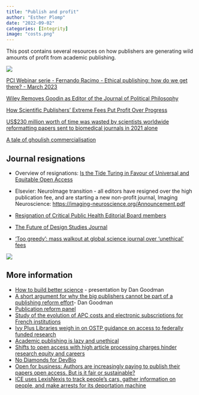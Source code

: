 ```yaml
---
title: "Publish and profit"
author: "Esther Plomp"
date: "2022-09-02"
categories: [Integrity]
image: "costs.png"
---
```


This post contains several resources on how publishers are generating wild amounts of profit from academic publishing.

[![](images/image-373771131.png){fig-alt="#Elsevier profit is up! Now a margin of more than 37%:  The similarly profitable RELX surveillance section (\"risk\") is tightly coupled, which makes it impossible to know how much of Elsevier's revenue comes from publishing their 600k articles and how much from their 'data analytics' activities. Assuming all surveillance revenue is counted in the 'risk' section, the average Elsevier article is priced at US$5846 with a profit of US$2211."}](https://mastodon.social/@brembs/109982444462601139)

[PCI Webinar serie - Fernando Racimo - Ethical publishing: how do we get there? - March 2023](https://www.youtube.com/watch?v=TzLgGSNq0Wk)

[Wiley Removes Goodin as Editor of the Journal of Political Philosophy](https://dailynous.com/2023/04/27/wiley-removes-goodin-as-editor-of-the-journal-of-political-philosophy/)

[How Scientific Publishers' Extreme Fees Put Profit Over Progress](https://www.thenation.com/article/society/neuroimage-elsevier-editorial-board-journal-profit/)

[US\$230 million worth of time was wasted by scientists worldwide reformatting papers sent to biomedical journals in 2021 alone](https://www.nature.com/articles/d41586-023-01846-9)

[A tale of ghoulish commercialisation](https://www.openlibhums.org/news/656/)

## Journal resignations

-   Overview of resignations: [Is the Tide Turing in Favour of Universal and Equitable Open Access](https://council.science/current/blog/universal-and-equitable-open-access/)

-   Elsevier: NeuroImage transition - all editors have resigned over the high publication fee, and are starting a new non-profit journal, Imaging Neuroscience: <https://imaging-neuroscience.org/Announcement.pdf>

-   [Resignation of Critical Public Health Editorial Board members](https://cphn.net/2023/07/05/resignation-letter/)

-   [The Future of Design Studies Journal](https://www.designresearchsociety.org/articles/the-future-of-design-studies-journal )

-   ['Too greedy': mass walkout at global science journal over 'unethical' fees](https://www.theguardian.com/science/2023/may/07/too-greedy-mass-walkout-at-global-science-journal-over-unethical-fees)

[![](images/clipboard-4065482770.png){fig-alt="Mastodon toot from Samuel Moore (@Samuelmoore@hcommons.social): always a nice reminder that in 2022 the president of publishing at teh (nonprofit) American Chemical Society was pad 750,000 dollars."}](https://scholar.social/@Samuelmoore@hcommons.social/112650491687804766)

## More information

-   [How to build better science](https://youtu.be/UYtcvzjmM_8?t=5192) - presentation by Dan Goodman
-   [A short argument for why the big publishers cannot be part of a publishing reform effort](https://neuromatch.social/@neuralreckoning/109977458632197766)- Dan Goodman
-   [Publication reform panel](https://www.youtube.com/watch?v=g27NmG2UUP0)
-   [Study of the evolution of APC costs and electronic subscriptions for French institutions](https://www.ouvrirlascience.fr/retrospective-and-prospective-study-of-the-evolution-of-apc-costs-and-electronic-subscriptions-for-french-institutions-2/)
-   [Ivy Plus Libraries weigh in on OSTP guidance on access to federally funded research](https://libraries.mit.edu/news/libraries-support-3/34036/)
-   [Academic publishing is lazy and unethical](https://www.spectator.co.uk/article/academic-publishing-is-lazy-and-unethical/)
-   [Shifts to open access with high article processing charges hinder research equity and careers](https://doi.org/10.1111/jbi.14697)
-   [No Diamonds for DevBio](https://stefanovianello.github.io/posts/2023/07/blog-post-5/)
-   [Open for business: Authors are increasingly paying to publish their papers open access. But is it fair or sustainable?](https://www.science.org/content/article/pay-publish-model-open-access-pricing-scientists)
-   [ICE uses LexisNexis to track people's cars, gather information on people, and make arrests for its deportation machine](https://theintercept.com/2023/06/20/lexisnexis-ice-surveillance-license-plates/)
